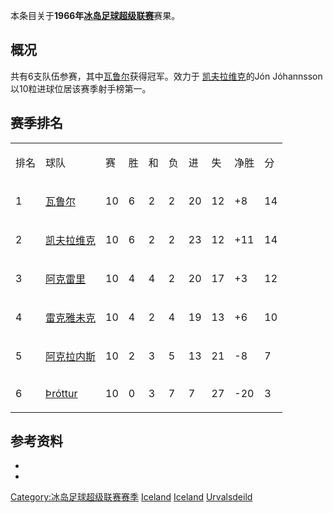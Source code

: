 本条目关于'''1966年[[冰岛足球超级联赛|冰岛足球超级联赛]]'''赛果。

==概况==
共有6支队伍参赛，其中[[瓦鲁尔足球俱乐部|瓦鲁尔]]获得冠军。效力于 [[凯夫拉维克足球俱乐部|凯夫拉维克]]的Jón Jóhannsson以10粒进球位居该赛季射手榜第一。

==赛季排名==
{| class="wikitable" style="text-align: center;"
|排名||球队||赛||胜||和||负||进||失||净胜||分
|-
|1||[[瓦鲁尔足球俱乐部|瓦鲁尔]]||10||6||2||2||20||12||+8||14
|-
|2||[[凯夫拉维克足球俱乐部|凯夫拉维克]]||10||6||2||2||23||12||+11||14
|-
|3||[[阿克雷里竞技俱乐部|阿克雷里]]||10||4||4||2||20||17||+3||12
|-
|4||[[雷克雅未克足球俱乐部|雷克雅未克]]||10||4||2||4||19||13||+6||10
|-
|5||[[阿克拉内斯竞技俱乐部|阿克拉内斯]]||10||2||3||5||13||21||-8||7
|-
|6||[[Knattspyrnufélagið_Þróttur|Þróttur]]||10||0||3||7||7||27||-20||3
|}

==参考资料==
* {{cite web |title=Iceland Final League Tables 1912-1998 |url=http://www.rsssf.com/tablesi/ijshist.html |publisher=[[RSSSF|RSSSF]] |accessdate=2018-06-18 |archive-date=2019-12-25 |archive-url=https://web.archive.org/web/20191225230011/http://rsssf.com/tablesi/ijshist.html |dead-url=no }}
* {{cite web |title=Iceland - Topscorers |url=http://www.rsssf.com/tablesi/ijstops.html |website=www.rsssf.com |publisher=[[RSSSF|RSSSF]] |accessdate=2018-06-18 |archive-date=2019-04-07 |archive-url=https://web.archive.org/web/20190407162501/http://www.rsssf.com/tablesi/ijstops.html |dead-url=no }}

{{冰岛足球超级联赛赛季}}
{{1965–66 in European football (UEFA)}}
{{1966–67 in European football (UEFA)}}


[[Category:冰岛足球超级联赛赛季|Category:冰岛足球超级联赛赛季]]
[[Category:1966年至1967年本土足球联赛|Iceland]] 
[[Category:1965年至1966年本土足球联赛|Iceland]] 
[[Category:1966年冰岛|Urvalsdeild]]